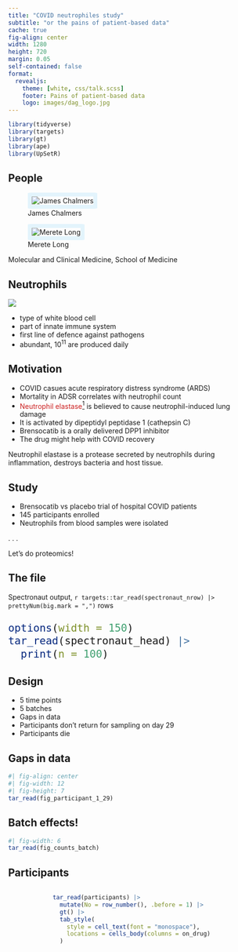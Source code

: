 ```yaml
---
title: "COVID neutrophiles study"
subtitle: "or the pains of patient-based data"
cache: true
fig-align: center
width: 1280
height: 720
margin: 0.05
self-contained: false
format:
  revealjs:
    theme: [white, css/talk.scss]
    footer: Pains of patient-based data
    logo: images/dag_logo.jpg
---
```


```r
library(tidyverse)
library(targets)
library(gt)
library(ape)
library(UpSetR)
```



## People

::: {.absolute top="15%" left="25%" width="20%"}
![James Chalmers](images/james-chalmers.jpg){style="border-radius: 5%; border: 8px solid #e3f4fc; text-align: center"}
:::

::: {.absolute top="15%" right="25%" width="20%"}
![Merete Long](images/merete-long_0.jpg){style="border-radius: 5%; border: 8px solid #e3f4fc; text-align: center"}
:::

::: {.absolute bottom="15%" left="23%"}
Molecular and Clinical Medicine, School of Medicine
:::


## Neutrophils

::: {layout="[[50, 50]]"}
![](images/neutrophil.png)

* type of white blood cell
* part of innate immune system
* first line of defence against pathogens
* abundant, 10^11^ are produced daily 
:::

## Motivation

-   COVID casues acute respiratory distress syndrome (ARDS)
-   Mortality in ADSR correlates with neutrophil count
-   [Neutrophil elastase]{style="color: #CC2020"}[^1] is believed to cause neutrophil-induced lung damage
-   It is activated by dipeptidyl peptidase 1 (cathepsin C)
-   Brensocatib is a orally delivered DPP1 inhibitor
-   The drug might help with COVID recovery

[^1]: Neutrophil elastase is a protease secreted by neutrophils during inflammation, destroys bacteria and host tissue.

::: notes
Neutrophil elastase is a protease secreted by neutrophils during inflammation, destroys bacteria and host tissue.
:::

## Study

-   Brensocatib vs placebo trial of hospital COVID patients
-   145 participants enrolled
-   Neutrophils from blood samples were isolated

. . .

Let's do proteomics!


## The file {.smaller}

Spectronaut output, `r targets::tar_read(spectronaut_nrow) |> prettyNum(big.mark = ",")` rows

::: {style="font-size: 25px"}
```r
options(width = 150)
tar_read(spectronaut_head) |> 
  print(n = 100)
```
:::

## Design

-   5 time points
-   5 batches
-   Gaps in data
-   Participants don't return for sampling on day 29
-   Participants die

## Gaps in data

```r
#| fig-align: center
#| fig-width: 12
#| fig-height: 7
tar_read(fig_participant_1_29) 
```

## Batch effects!

::: {.absolute top="15%" left="25%" width="60%"}
```r
#| fig-width: 6
tar_read(fig_counts_batch)
```
:::

## Participants

::: {style="height: 80%; width: fit-content; overflow-y: scroll; margin-left: auto; margin-right: auto;"}
```r
tar_read(participants) |> 
  mutate(No = row_number(), .before = 1) |> 
  gt() |> 
  tab_style(
    style = cell_text(font = "monospace"),
    locations = cells_body(columns = on_drug)
  )
```
:::

## Participants

::: {.absolute top="25%" left="10%" width="80%"}
```r
#| fig-width: 11
#| fig-height: 3.5
tar_read(fig_participat_stats) 
```
:::

## Protein detection

::: {.absolute top="15%" left="10%" width="90%"}
```r
tar_read(fig_detection)
```
:::

## Clustering

```r
#| fig-height: 9
#| fig-align: center
tar_read(fig_clustering_circular) 
```

## PCA and UMAP

::: {layout="[[-0.2], [1, 1]]"}
```r
#| fig-width: 7
tar_read(fig_pca)
```

```r
#| fig-width: 7
tar_read(fig_umap)
```
:::

## Target protein {.smaller}

Brensocatib is an orally delivered selective, competitive, and reversible inhibitor of DPP1.

. . .

::: {.absolute top="20%" left="30%" width="60%"}
```r
#| fig-width: 5
tar_read(fig_dpp1)
```
:::

## Differential abundance {.smaller}

#### Full model

`~ treatment + day + batch + age_group + sex`

<br>

#### Baseline

-   treatment = placebo
-   day = 1
-   batch = 3
-   age_group = \<50
-   sex = M

## Differential abundance full

```r
#| fig-width: 8
#| fig-asp: 0.9
#| fig-align: center
tar_read(fig_ma_full) 
```

## Batch effect examples

::: {.absolute top="17%" left="10%" width="90%"}
```r
tar_read(fig_batch_examples)
```
:::

## Gene set enrichment for batch effect

::: {layout="[[-1],[1],[-1]]"}
```r
tar_load(gse_batch5)
map_dfr(names(gse_batch5), function(ont) {
  gse_batch5[[ont]] |> 
    filter(fdr < 0.01) |> 
    add_column(ontology = ont, .before = 1) |> 
    mutate(across(c(p_value, fdr, nes), ~signif(.x, 3))) |> 
    select(ontology, term_id, term_name, fdr, nes, size, contrast) |> 
    mutate(ontology = recode(ontology, go = "GO", re = "Reactome", kg = "KEGG"))
}) |> 
  gt()
```
:::

## Day 29 {.smaller}

Batch 4 and 5 only

`~ treatment + age_group + sex`

::: {layout="[[1.4, 1]]"}
```r
#| fig-width: 7
tar_read(fig_ma_day29_b4) + ggtitle("Batch 4")
```

```r
#| fig-width: 5
tar_read(fig_ma_day29_b5) + ggtitle("Batch 5")
```
:::

## Day 29 overlap

::: {layout="[[-1], [-1, 4, -1], [-1]]"}
```r
#| fig-width: 6
#| fig-height: 4
upset(fromList(tar_read(ups_day29))) 
```
:::

## Day 29 best guess {.smaller}

```r
tar_read(dal_day29_treatment_best) |> 
  select(-protein_names) |> 
  gt()
```

```r
#| fig-align: center
#| fig-height: 4
tar_read(fig_day29_best)
```

## Per participant DA

```r
tar_read(fig_participant_1_29)
```

-   Find log-ratio of intensities at 29 and 1 days
-   Differential abundance

## log-ratio day 29 to day1

::: {layout="[[-1], [-1, 5, -1], [-1]]"}
```r
tar_read(fig_volcano_dl)
```
:::

```r
tar_load(gse_dl)
tb <- map_dfr(names(gse_dl), function(ont) {
  gse_dl[[ont]] |> 
    filter(fdr < 0.01) |> 
    add_column(ontology = ont, .before = 1) |> 
    mutate(
      fdr = signif(fdr, 2),
      nes = signif(nes, 3)
    ) |> 
    select(ontology, term_id, term_name, fdr, nes, size, contrast) |> 
    mutate(ontology = recode(ontology, go = "GO", re = "Reactome", kg = "KEGG"))
})
```

## Gene-set enrichment drug {.scrollable .smaller}

:::: {.panel-tabset}

### Drug

```r
tb |>
  filter(contrast == "drug") |>
  select(-contrast) |> 
  gt() |> 
  fmt_scientific(fdr, decimals = 1)
```

### Placebo

```r
tb |>
  filter(contrast == "placebo") |>
  select(-contrast) |> 
  gt() |> 
  fmt_scientific(fdr, decimals = 1)
```

:::

## Drug vs placebo

```r
#| fig-width: 5
#| fig-align: center
tar_read(fig_volcano_dl_drug_vs_placebo)
```

## Drug vs placebo

```r
#| fig-align: center
tar_read(fig_dl_drug_vs_placebo) 
```


::: aside
Cathepsin C (the target) is a cysteine protease, while cathepsin G is a serine protease.

Azurocidin is an antimicrobial protein residing in lysosome of a neutrophil.
:::



## Conclusions? {auto-animate=true}

::: {.fragment .fade-in}
This is not the end of the story
:::

::: {.fragment .fade-in}
Humans are more different than mice
:::

::: {.fragment .fade-in}
Strong batch effects
:::

::: {.fragment .fade-in}
Lots of replicates - meh
:::

::: {.fragment .fade-in}
Messy!
:::


## Conclusions? {auto-animate=true}

::: {style="margin-top: 100; margin-left: auto; margin-right: auto; font-size: 4em; color: red;"}
Messy!
:::

## This is what we do

::::: {layout="[[-22, 50, -22], [100]]"}

![](images/needle.png)


:::: {.fragment}
::: {style="font-size: 0.8em"}
Italian artist Sven Sachsalber, at *Palais de Tokyo* in Paris, searching for a needle in a haystack, hidden there by the museum's director (November 2014).
:::
::::

:::: {.fragment}
::: {style="font-size: 0.8em"}
He found the needle after 18 hours.
:::
::::


:::::

